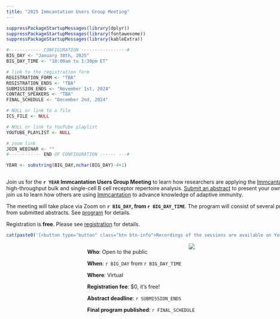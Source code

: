 ```yaml
---
title: "2025 Immcantation Users Group Meeting"
---
```


```r
suppressPackageStartupMessages(library(dplyr))
suppressPackageStartupMessages(library(fontawesome))
suppressPackageStartupMessages(library(kableExtra))

#------------ CONFIGURATION -----------------#
BIG_DAY <- "January 30th, 2025"
BIG_DAY_TIME <- "10:00am to 1:30pm ET"

# link to the registration form
REGISTRATION_FORM <- "TBA"
REGISTRATION_ENDS <- "TBA"
SUBMISSION_ENDS <- "November 1st, 2024"
CONTACT_SPEAKERS <- "TBA"
FINAL_SCHEDULE <- "December 2nd, 2024"

# NULL or link to a file
ICS_FILE <- NULL

# NULL or link to YouTube playlist
YOUTUBE_PLAYLIST <- NULL

# zoom link
JOIN_WEBINAR <- ""
#------------ END OF CONFIGURATION ------ ---#

YEAR <- substring(BIG_DAY,nchar(BIG_DAY)-4+1)
```

<!-- main text -->
<div style="max-width: 55rem; float:left;">
Join us for the **`r YEAR` Immcantation Users Group Meeting** to learn how researchers are applying the [Immcantation framework](http://immcantation.org) for high-throughput bulk and single-cell B cell receptor repertoire analysis.
[Submit an abstract](registration.html) to present your own research, or simply join us to learn how others are using [Immcantation](http://immcantation.org) to advance knowledge of adaptive immunity.

The meeting will take place via Zoom on **`r BIG_DAY`, from `r BIG_DAY_TIME`**.
The program will consist of several presentations chosen from submitted abstracts. See [program](program.html) for details. <!--[Submit an abstract now!](registration.html)-->

Registration is **free**<!-- and will be open until `r REGISTRATION_ENDS`-->. Please see [registration](registration.html) for details.

```r
cat(paste0('[<button type="button" class="btn btn-info">Recordings of the sessions are available on YouTube</button>](',YOUTUBE_PLAYLIST,')'))
```
</div>

<!-- side box -->
<div class="card text-white bg-primary mb-3" style="max-width: 35rem; float:right;">
<div class="card-header"><img src='static/immcantation-circle.png' align="center" style="max-width: 10rem; float:right;"></div>
<div class="card-body">
<div class="card-title"></div>
<div class="card-text">
**Who**: Open to the public

**When**: `r BIG_DAY` from `r BIG_DAY_TIME`
 
**Where**: Virtual

**Registration fee**: $0, it's free!

**Abstract deadline**: `r SUBMISSION_ENDS`

**Final program published**: `r FINAL_SCHEDULE`

<!--**Registration ends**: `r REGISTRATION_ENDS`-->
</div></div>
</div>
